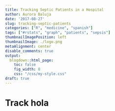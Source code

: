```yaml
---
title: Tracking Septic Patients in a Hospital
author: Aurora Baluja
date: '2017-08-27'
slug: tracking-septic-patients
categories: ["R", "medicine", "spanish"]
tags: ["#rstats", "graph", "patients", "sepsis"]
thumbnailImagePosition: left
thumbnailImage: ./logo.png
metaAlignment: center
disable_comments: true
output:
  blogdown::html_page:
    toc: false
    fig_width: 8
    css: "/css/my-style.css"
draft: true
---
```


# Track hola